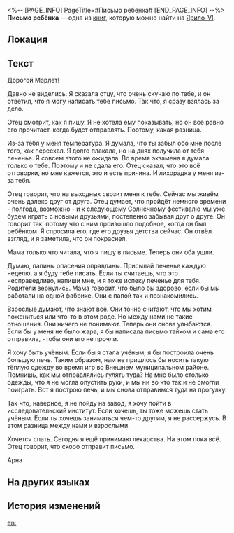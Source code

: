 <%-- [PAGE_INFO]
PageTitle=#Письмо ребёнка#
[END_PAGE_INFO] --%>
{{Дополнить}}
{{Книга Инфобокс
|id           = 034
|Название     = 
|Изображение  = Иконка Письмо.png
|Мир          = Ярило-VI
|Томов        = 1
|Автор        = <!--нужно добавить-->
|Описание     = Письмо, оставленное ребёнком, которое, по всей видимости, адресовано другому ребёнку.
|Том1         = {{tx}}
|Источник1    = {{tx|Отсутствует источник}}
|Персонажи    = 
|Фракции      = 
}}
'''Письмо ребёнка''' — одна из [[Книги|книг]], которую можно найти на [[Ярило-VI]].

==Локация==
{{Отметка карты|<!--название карты-->|<!--id отметки-->}}

==Текст==
Дорогой Марлет!

Давно не виделись. Я сказала отцу, что очень скучаю по тебе, и он ответил, что я могу написать тебе письмо. Так что, я сразу взялась за дело.

Отец смотрит, как я пишу. Я не хотела ему показывать, но он всё равно его прочитает, когда будет отправлять. Поэтому, какая разница.

Из-за тебя у меня температура. Я думала, что ты забыл обо мне после того, как переехал. Я долго плакала, но на днях получила от тебя печенье. Я совсем этого не ожидала. Во время экзамена я думала только о тебе. Поэтому и не сдала его. Отец сказал, что это всё отговорки, но мне кажется, это и есть причина. И лихорадка у меня из-за тебя.

Отец говорит, что на выходных свозит меня к тебе. Сейчас мы живём очень далеко друг от друга. Отец думает, что пройдёт немного времени - полгода, возможно - и к следующему Солнечному фестивалю мы уже будем играть с новыми друзьями, постепенно забывая друг о друге. Он говорит так, потому что с ним произошло подобное, когда он был ребёнком. Я спросила его, где его друзья детства сейчас. Он отвёл взгляд, и я заметила, что он покраснел.

Мама только что читала, что я пишу в письме. Теперь они оба ушли.

Думаю, папины опасения оправданы. Присылай печенье каждую неделю, а я буду тебе писать. Если ты считаешь, что это несправедливо, напиши мне, и я тоже испеку печенье для тебя. Родители вернулись. Мама говорит, что было бы здорово, если бы мы работали на одной фабрике. Они с папой так и познакомились.

Взрослые думают, что знают всё. Они точно считают, что мы хотим пожениться или что-то в этом роде. Но между нами не такие отношения. Они ничего не понимают. Теперь они снова улыбаются. Если бы у меня не было жара, я бы написала письмо тайком и сама его отправила, чтобы они его не прочли.

Я хочу быть учёным. Если бы я стала учёным, я бы построила очень большую печь. Таким образом, нам не пришлось бы носить такую тёплую одежду во время игр во Внешнем муниципальном районе. Помнишь, как мы отправлялись гулять туда? На мне было столько одежды, что я не могла опустить руки, и мы ни во что так и не смогли поиграть. Вот я построю печь, и мы снова отправимся туда на прогулку.

Так что, наверное, я не пойду на завод, я хочу пойти в исследовательский институт. Если хочешь, ты тоже можешь стать учёным. Если ты хочешь заниматься чем-то другим, я не рассержусь. В этом разница между нами и взрослыми.

Хочется спать. Сегодня я ещё принимаю лекарства. На этом пока всё. Отец говорит, что скоро отправит письмо.

Арна

==На других языках==
{{На других языках
|en   = A Child's Letter
|zhs  = 小朋友的信
|zht  = 小朋友的信
|ja   = 子供のお手紙
|ko   = 어린아이의 편지
|es   = Carta de una niña
|fr   = Une lettre d'enfant
|ru   = Письмо ребёнка
|th   = จดหมายของเด็กน้อย
|vi   = Thư Của Người Bạn Nhỏ
|de   = Brief eines Kindes
|id   = Surat Anak Kecil
|pt   = Carta de Uma Criança
}}

==История изменений==
{{История изменений|3.5}}

[[en:]]